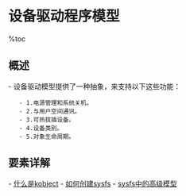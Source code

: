 = 设备驱动程序模型 =

%toc

== 概述 ==
- 设备驱动模型提供了一种抽象，来支持以下这些功能：
    - 1.电源管理和系统关机。
    - 2.与用户空间通讯。
    - 3.可热拔插设备。
    - 4.设备类别。
    - 5.对象生命周期。

== 要素详解 ==
- [[什么是kobject]]
- [[如何创建sysfs]]
- [[sysfs中的高级模型]]
